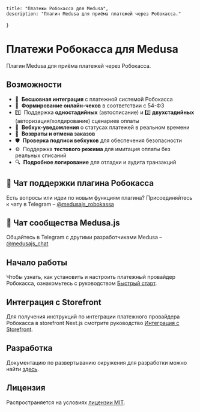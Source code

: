 	title: "Платежи Робокасса для Medusa",
	description: "Плагин Medusa для приёма платежей через Робокасса."
}

# Платежи Робокасса для Medusa

Плагин Medusa для приёма платежей через Робокасса.

## Возможности

- 🔗  **Бесшовная интеграция** с платежной системой Робокасса
- 🧾  **Формирование онлайн-чеков** в соответствии с 54-ФЗ
- 1️⃣  Поддержка **одностадийных** (автосписание) и 2️⃣ **двухстадийных** (авторизация/холдирование) сценариев оплаты
- 🔔  **Вебхук-уведомления** о статусах платежей в реальном времени
- 🔄  **Возвраты и отмена заказов**
- 🛡  **Проверка подписи вебхуков** для обеспечения безопасности
- ⚙️  Поддержка **тестового режима** для имитация оплаты без реальных списаний
- 🔍  **Подробное логирование** для отладки и аудита транзакций

## 💬 Чат поддержки плагина Робокасса

Есть вопросы или идеи по новым функциям плагина?
Присоединяйтесь к чату в Telegram – [@medusajs_robokassa](https://t.me/medusajs_robokassa)

## 👥 Чат сообщества Medusa.js

Общайтесь в Telegram с другими разработчиками Medusa – [@medusajs_chat](https://t.me/medusajs_chat)

## Начало работы

Чтобы узнать, как установить и настроить платежный провайдер Робокасса, ознакомьтесь с руководством [Быстрый старт](robokassa/getting-started).

## Интеграция с Storefront

Для получения инструкций по интеграции платежного провайдера Робокасса в storefront Next.js смотрите руководство [Интеграция с Storefront](robokassa/storefront-integration).

## Разработка

Документацию по развертыванию окружения для разработки можно найти [здесь](https://github.com/gorgojs/medusa-plugins/tree/main/examples/payment-robokassa).

## Лицензия

Распространяется на условиях [лицензии MIT](LICENSE).
